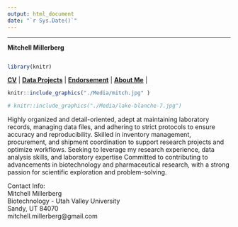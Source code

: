 ```yaml
---
output: html_document
date: "`r Sys.Date()`"
---
```

___

**Mitchell Millerberg **


```r


```

```r
library(knitr)
```
|
**[CV](https://mitch-millerberg.github.io/About_Me/Mitchell_Millerberg_Resume.pdf)** | **[Data Projects](https://mitch-millerberg.github.io/Projects)** | **[Endorsement](https://mitch-millerberg.github.io/)** | **[About Me](https://mitch-millerberg.github.io/)** |


```r
knitr::include_graphics("./Media/mitch.jpg" )

# knitr::include_graphics("./Media/lake-blanche-7.jpg")

```


Highly organized and detail-oriented, adept at maintaining laboratory records, managing data files, and adhering to strict protocols to ensure accuracy and reproducibility. Skilled in inventory management, procurement, and shipment coordination to support research projects and optimize workflows.
Seeking to leverage my research experience, data analysis skills, and laboratory expertise Committed to contributing to advancements in biotechnology and pharmaceutical research, with a strong passion for scientific exploration and problem-solving.


Contact Info:   
Mitchell Millerberg    
Biotechnology - Utah Valley University    
Sandy, UT 84070     
mitchell.millerberg@gmail.com





